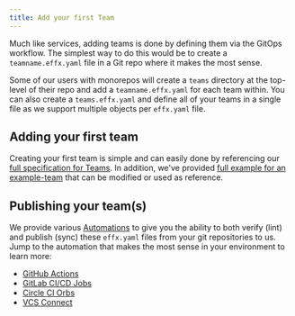 ```yaml
---
title: Add your first Team
---
```


Much like services, adding teams is done by defining them via the GitOps workflow.  The simplest way to do this would be to create a `teamname.effx.yaml` file in a Git repo where it makes the most sense.

Some of our users with monorepos will create a `teams` directory at the top-level of their repo and add a `teamname.effx.yaml` for each team within.  You can also create a `teams.effx.yaml` and define all of your teams in a single file as we support multiple objects per `effx.yaml` file.

## Adding your first team

Creating your first team is simple and can easily done by referencing our [full specification for Teams](teams-model.mdx).  In addition, we've provided [full example for an example-team](teams-model.mdx#yaml-reference) that can be modified or used as reference.

## Publishing your team(s)

We provide various [Automations](automations-overview.mdx) to give you the ability to both verify (lint) and publish (sync) these `effx.yaml` files from your git repositories to us.  Jump to the automation that makes the most sense in your environment to learn more:
- [GitHub Actions](github.mdx)
- [GitLab CI/CD Jobs](gitlab.md)
- [Circle CI Orbs](circleci.md)
- [VCS Connect](vcs-connect.md)
